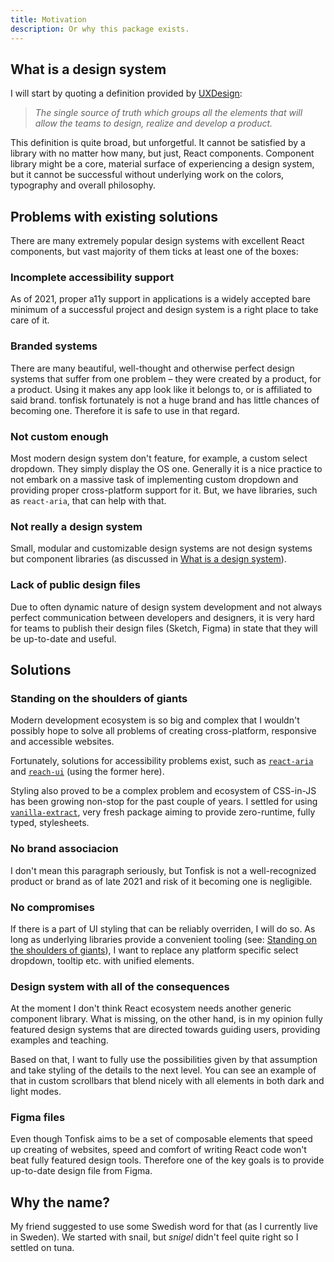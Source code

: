 ```yaml
---
title: Motivation
description: Or why this package exists.
---
```


## What is a design system

I will start by quoting a definition provided by [UXDesign](https://uxdesign.cc/everything-you-need-to-know-about-design-systems-54b109851969):

> _The single source of truth which groups all the elements that will allow the teams to design, realize and develop a product._

This definition is quite broad, but unforgetful. It cannot be satisfied by a library with no matter how many, but just, React components. Component library might be a core, material surface of experiencing a design system, but it cannot be successful without underlying work on the colors, typography and overall philosophy.

## Problems with existing solutions

There are many extremely popular design systems with excellent React components, but vast majority of them ticks at least one of the boxes:

### Incomplete accessibility support

As of 2021, proper a11y support in applications is a widely accepted bare minimum of a successful project and design system is a right place to take care of it.

### Branded systems

There are many beautiful, well-thought and otherwise perfect design systems that suffer from one problem – they were created by a product, for a product. Using it makes any app look like it belongs to, or is affiliated to said brand. tonfisk fortunately is not a huge brand and has little chances of becoming one. Therefore it is safe to use in that regard.

### Not custom enough

Most modern design system don't feature, for example, a custom select dropdown. They simply display the OS one. Generally it is a nice practice to not embark on a massive task of implementing custom dropdown and providing proper cross-platform support for it. But, we have libraries, such as `react-aria`, that can help with that.

### Not really a design system

Small, modular and customizable design systems are not design systems but component libraries (as discussed in [What is a design system](#what-is-a-design-system)).

### Lack of public design files

Due to often dynamic nature of design system development and not always perfect communication between developers and designers, it is very hard for teams to publish their design files (Sketch, Figma) in state that they will be up-to-date and useful.

## Solutions

### Standing on the shoulders of giants

Modern development ecosystem is so big and complex that I wouldn't possibly hope to solve all problems of creating cross-platform, responsive and accessible websites.

Fortunately, solutions for accessibility problems exist, such as [`react-aria`](https://react-spectrum.adobe.com/react-aria) and [`reach-ui`](https://reach.tech/) (using the former here).

Styling also proved to be a complex problem and ecosystem of CSS-in-JS has been growing non-stop for the past couple of years. I settled for using [`vanilla-extract`](https://vanilla-extract.style/), very fresh package aiming to provide zero-runtime, fully typed, stylesheets.

### No brand associacion

I don't mean this paragraph seriously, but Tonfisk is not a well-recognized product or brand as of late 2021 and risk of it becoming one is negligible.

### No compromises

If there is a part of UI styling that can be reliably overriden, I will do so. As long as underlying libraries provide a convenient tooling (see: [Standing on the shoulders of giants](standing-on-the-shoulders-of-giants)), I want to replace any platform specific select dropdown, tooltip etc. with unified elements.

### Design system with all of the consequences

At the moment I don't think React ecosystem needs another generic component library. What is missing, on the other hand, is in my opinion fully featured design systems that are directed towards guiding users, providing examples and teaching.

Based on that, I want to fully use the possibilities given by that assumption and take styling of the details to the next level. You can see an example of that in custom scrollbars that blend nicely with all elements in both dark and light modes.

### Figma files

Even though Tonfisk aims to be a set of composable elements that speed up creating of websites, speed and comfort of writing React code won't beat fully featured design tools. Therefore one of the key goals is to provide up-to-date design file from Figma.

## Why the name?

My friend suggested to use some Swedish word for that (as I currently live in Sweden). We started with snail, but _snigel_ didn't feel quite right so I settled on tuna.
